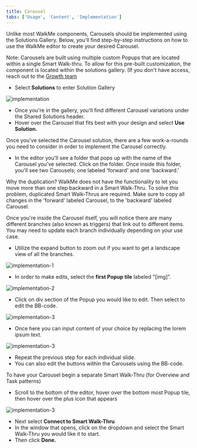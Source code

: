 ```yaml
---
title: Carousel
tabs: ['Usage', 'Content', 'Implementation']
---
```


<PageDescription>

Unlike most WalkMe components, Carousels should be implemented using the Solutions Gallery. Below, you'll find step-by-step instructions on how to use the WalkMe editor to create your desired Carousel.
 
</PageDescription>

Note: Carousels are built using multiple custom Popups that are located within a single Smart Walk-thru. To allow for this pre-built customization, the component is located within the solutions gallery. (If you don't have access, reach out to the [Growth team](/walkme-guide/overview/contacts#additional-contacts) 

- Select **Solutions** to enter Solution Gallery

<Row>
  <Column colLg={8}>

![implementation](/images/carousel_implementation-1.png)

  </Column>
</Row>

- Once you're in the gallery, you'll find different Carousel variations under the Shared Solutions header. 
- Hover over the Carousel that fits best with your design and select **Use Solution.** 

Once you've selected the Carousel solution, there are a few work-a-rounds you need to consider in order to implement the Carousel correctly.

- In the editor you'll see a folder that pops up with the name of the Carousel you've selected. Click on the folder. Once inside this folder, you'll see two Carousels; one labeled 'forward' and one 'backward.' 

Why the duplication? WalkMe does not have the functionality to let you move more than one step backward in a Smart Walk-Thru. To solve this problem, duplicated Smart Walk-Thrus are required. Make sure to copy all changes in the 'forward' labeled Carousel, to the 'backward' labeled Carousel.



Once you're inside the Carousel itself, you will notice there are many different branches (also known as triggers) that link out to different items. You may need to update each branch individually depending on your use case.

- Utilize the expand button to zoom out if you want to get a landscape view of all the branches.

<Row>
  <Column colLg={8}>

![implementation-1](/images/carousel_implementation-1(.5).png)

  </Column>
</Row>


- In order to make edits, select the  **first Popup tile** labeled "[img]".

<Row>
  <Column colLg={8}>

![implementation-2](/images/carousel_implementation-2.png)

  </Column>
</Row>

- Click on div section of the Popup you would like to edit. Then select to edit the BB-code.

<Row>
  <Column colLg={8}>

![implementation-3](/images/carousel_implementation-3.png)

  </Column>
</Row>

- Once here you can input content of your choice by replacing the lorem ipsum text.

<Row>
  <Column colLg={8}>

![implementation-3](/images/carousel_implementation-4.png)

  </Column>
</Row>

- Repeat the previous step for each individual slide. 
- You can also edit the buttons within the Carousels using the BB-code.

To have your Carousel begin a separate Smart Walk-Thru (for Overview and Task patterns)

- Scroll to the bottom of the editor, hover over the bottom most Popup tile, then hover over the plus icon that appears

<Row>
  <Column colLg={8}>

![implementation-3](/images/carousel_implementation-7.png)

  </Column>
</Row>

- Next select **Connect to Smart Walk-Thru**
- In the window that opens, click on the dropdown and select the Smart Walk-Thru you would like it to start.
- Then click **Done.**